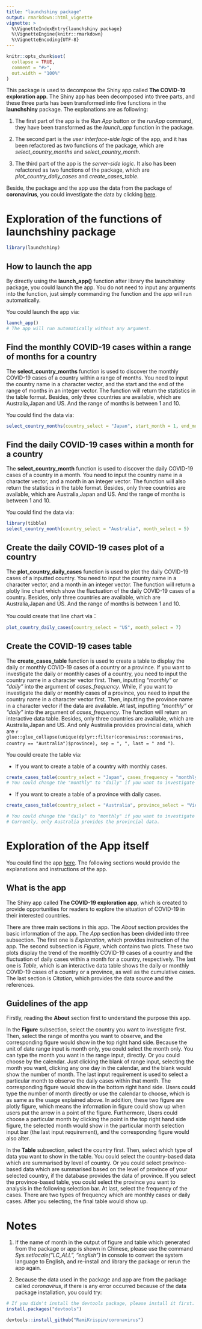 ```yaml
---
title: "launchshiny package"
output: rmarkdown::html_vignette
vignette: >
  %\VignetteIndexEntry{launchshiny package}
  %\VignetteEngine{knitr::rmarkdown}
  %\VignetteEncoding{UTF-8}
---
```


```r
knitr::opts_chunk$set(
  collapse = TRUE,
  comment = "#>",
  out.width = "100%"
)
```

This package is used to decompose the Shiny app called **The COVID-19 exploration app**. The Shiny app has been decomposed into three parts, and these three parts has been transformed into five functions in the **launchshiny** package. The explanations are as following:

1. The first part of the app is the _Run App_ button or the _runApp_ command, they have been transformed as the *launch_app* function in the package.

2. The second part is the _user interface-side logic_ of the app, and it has been refactored as two functions of the package, which are *select_country_months* and *select_country_month*.

3. The third part of the app is the _server-side logic_. It also has been refactored as two functions of the package, which are *plot_country_daily_cases* and *create_cases_table*. 

Beside, the package and the app use the data from the package of **coronavirus**, you could investigate the data by clicking [here](https://github.com/RamiKrispin/coronavirus).

# Exploration of the functions of launchshiny package

```r
library(launchshiny)
```

## How to launch the app

By directly using the **launch_app()** function after library the launchshiny package, you could launch the app. You do not need to input any arguments into the function, just simply commanding the function and the app will run automatically. 

You could launch the app via: 

```r
launch_app() 
# The app will run automatically without any argument.
```

## Find the monthly COVID-19 cases within a range of months for a country

The **select_country_months** function is used to discover the monthly COVID-19 cases of a country within a range of months. You need to input the country name in a character vector, and the start and the end of the range of months in an integer vector. The function will return the statistics in the table format. Besides, only three countries are available, which are Australia,Japan and US. And the range of months is between 1 and 10. 

You could find the data via:

```r
select_country_months(country_select = "Japan", start_month = 1, end_month = 10)
```

## Find the daily COVID-19 cases within a month for a country

The **select_country_month** function is used to discover the daily COVID-19 cases of a country in a month. You need to input the country name in a character vector, and a month in an integer vector. The function will also return the statistics in the table format. Besides, only three countries are available, which are Australia,Japan and US. And the range of months is between 1 and 10. 

You could find the data via:

```r
library(tibble)
select_country_month(country_select = "Australia", month_select = 5)
```

## Create the daily COVID-19 cases plot of a country

The **plot_country_daily_cases** function is used to plot the daily COVID-19 cases of a inputted country. You need to input the country name in a character vector, and a month in an integer vector. The function will return a plotly line chart which show the fluctuation of the daily COVID-19 cases of a country. Besides, only three countries are available, which are Australia,Japan and US. And the range of months is between 1 and 10. 

You could create that line chart via：

```r
plot_country_daily_cases(country_select = "US", month_select = 7)
```

## Create the COVID-19 cases table

The **create_cases_table** function is used to create a table to display the daily or monthly COVID-19 cases of a country or a province. If you want to investigate the daily or monthly cases of a country, you need to input the country name in a character vector first. Then, inputting _"monthly"_ or _"daily"_ into the argument of *cases_frequency*. While, if you want to investigate the daily or monthly cases of a province, you need to input the country name in a character vector first. Then, inputting the province name in a character vector if the data are available. At last, inputting _"monthly"_ or _"daily"_ into the argument of *cases_frequency*. The function will return an interactive data table. Besides, only three countries are available, which are Australia,Japan and US. And only Australia provides provincial data, which are `r glue::glue_collapse(unique(dplyr::filter(coronavirus::coronavirus, country == "Australia")$province), sep = ", ", last = " and ")`.


You could create the table via:

- If you want to create a table of a country with monthly cases. 

```r
create_cases_table(country_select = "Japan", cases_frequency = "monthly") 
# You could change the "monthly" to "daily" if you want to investigate the daily cases.
```

- If you want to create a table of a province with daily cases. 

```r
create_cases_table(country_select = "Australia", province_select = "Victoria", cases_frequency = "daily") 

# You could change the "daily" to "monthly" if you want to investigate the monthly cases.
# Currently, only Australia provides the provincial data. 
```

# Exploration of the App itself

You could find the app [here](https://jinhao-luo.shinyapps.io/shiny-assessment-jluo0015/). The following sections would provide the explanations and instructions of the app. 

## What is the app

The Shiny app called **The COVID-19 exploration app**, which is created to provide opportunities for readers to explore the situation of COVID-19 in their interested countries.

There are three main sections in this app. The _About_ section provides the basic information of the app. The _App_ section has been divided into three subsection. The first one is _Explanation_, which provides instruction of the app. The second subsection is _Figure_, which contains two plots. These two plots display the trend of the monthly COVID-19 cases of a country and the fluctuation of daily cases within a month for a country, respectively. The last one is _Table_, which is an interactive data table shows the daily or monthly COVID-19 cases of a country or a province, as well as the cumulative cases. The last section is _Citation_, which provides the data source and the references. 

## Guidelines of the app 

Firstly, reading the **About** section first to understand the purpose this app.

In the **Figure** subsection, select the country you want to investigate first. Then, select the range of months you want to observe, and the corresponding figure would show in the top right hand side. Because the unit of date range input is month only, you could select the month only. You can type the month you want in the range input, directly. Or you could choose by the calendar. Just clicking the blank of range input, selecting the month you want, clicking any one day in the calendar, and the blank would show the number of month. The last input requirement is used to select a particular month to observe the daily cases within that month. The corresponding figure would show in the bottom right hand side. Users could type the number of month directly or use the calendar to choose, which is as same as the usage explained above. In addition, these two figure are plotly figure, which means the information in figure could show up when users put the arrow in a point of the figure. Furthermore, Users could choose a particular month by clicking the point in the top right hand side figure, the selected month would show in the particular month selection input bar (the last input requirement), and the corresponding figure would also alter.

In the **Table** subsection, select the country first. Then, select which type of data you want to show in the table. You could select the country-based data which are summarised by level of country. Or you could select province-based data which are summarised based on the level of province of your selected country, if the database provides the data of province. If you select the province-based table, you could select the province you want to analysis in the following selection bar. At last, select the frequency of the cases. There are two types of frequency which are monthly cases or daily cases. After you selecting, the final table would show up.

# Notes

1. If the name of month in the output of figure and table which generated from the package or app is shown in Chinese, please use the command _Sys.setlocale("LC_ALL", "english")_ in console to convert the system language to English, and re-install and library the package or rerun the app again. 

2. Because the data used in the package and app are from the package called _coronavirus_, if there is any error occurred because of the data package installation, you could try:

```r
# If you didn't install the devtools package, please install it first.
install.packages("devtools") 

devtools::install_github("RamiKrispin/coronavirus")
```


